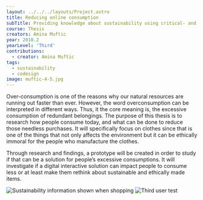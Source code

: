 ---
layout: ../../../layouts/Project.astro
title: Reducing online consumption
subTitle: Providing knowledge about sustainability using critical- and user-centric design
course: Thesis
creators: Amina Muftic
year: 2018.2
yearLevel: 'Third'
contributions:
  - creator: Amina Muftic
tags:
  - sustainability
  - codesign
image: muftic-4-5.jpg
---

Over-consumption is one of the reasons why our natural resources are running out faster than ever. However, the word overconsumption can be interpreted in different ways. Thus, it the core meaning is, the excessive consumption of redundant belongings. The purpose of this thesis is to research how people consume today, and what can be done to reduce those needless purchases. It will specifically focus on clothes since that is one of the things that not only affects the environment but it can be ethically immoral for the people who manufacture the clothes.

Through research and findings, a prototype will be created in order to study if that can be a solution for people’s excessive consumptions. It will investigate if a digital interactive solution can impact people to consume less or at least make them rethink about sustainable and ethically made items.

<ImageSet>

![Sustainability information shown when shopping](muftic-4-17.jpg 'Sustainability information shown when shopping')
![Third user test](muftic-4-21.jpg 'Third user test')

</ImageSet>